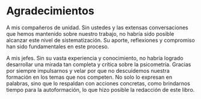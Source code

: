 # Agradecimientos {.unnumbered}

A mis compañeros de unidad. Sin ustedes y las extensas conversaciones que hemos mantenido sobre nuestro trabajo, no habría sido posible alcanzar este nivel de sistematización. Su aporte, reflexiones y compromiso han sido fundamentales en este proceso.

A mis jefes. Sin su vasta experiencia y conocimiento, no habría logrado desarrollar una mirada tan completa y crítica sobre la psicometría. Gracias por siempre impulsarnos y velar por que no descuidemos nuestra formación en los temas que nos competen. No solo lo expresan en palabras, sino que lo respaldan con acciones concretas, como brindarnos tiempo para la autoformación, lo que hizo posible la redacción de este libro.
